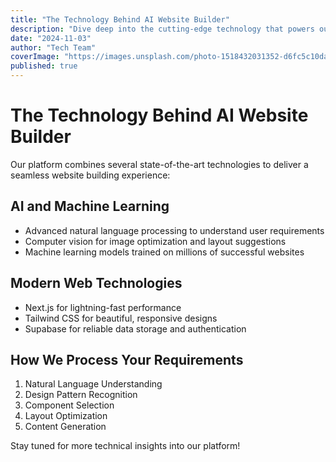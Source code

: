 ```yaml
---
title: "The Technology Behind AI Website Builder"
description: "Dive deep into the cutting-edge technology that powers our AI Website Builder platform."
date: "2024-11-03"
author: "Tech Team"
coverImage: "https://images.unsplash.com/photo-1518432031352-d6fc5c10da5a?ixlib=rb-1.2.1&auto=format&fit=crop&w=1350&q=80"
published: true
---
```


# The Technology Behind AI Website Builder

Our platform combines several state-of-the-art technologies to deliver a seamless website building experience:

## AI and Machine Learning

- Advanced natural language processing to understand user requirements
- Computer vision for image optimization and layout suggestions
- Machine learning models trained on millions of successful websites

## Modern Web Technologies

- Next.js for lightning-fast performance
- Tailwind CSS for beautiful, responsive designs
- Supabase for reliable data storage and authentication

## How We Process Your Requirements

1. Natural Language Understanding
2. Design Pattern Recognition
3. Component Selection
4. Layout Optimization
5. Content Generation

Stay tuned for more technical insights into our platform!
